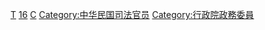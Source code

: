 {{Catnav|頁面分類|各種主題的頁面分類|按國家分類|各國法律|中華民國法律}}
{{Catnav|頁面分類|人物|職業|法律工作者}}
{{Catnav|頁面分類|人物|各職業人物|法律工作者}}

[[Category:司法部長|T]]
[[Category:中華民國行政院所屬部會首長|16]]
[[Category:中華民國法務部相關人物|C]]
[[Category:中华民国司法官员|Category:中华民国司法官员]]
[[Category:行政院政務委員|Category:行政院政務委員]]